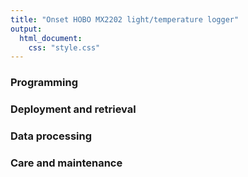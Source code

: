 ```yaml
---
title: "Onset HOBO MX2202 light/temperature logger"
output: 
  html_document:
    css: "style.css"
---
```


### Programming

### Deployment and retrieval

### Data processing

### Care and maintenance
